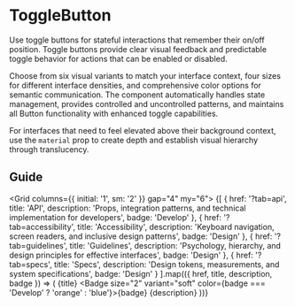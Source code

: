 
# ToggleButton

Use toggle buttons for stateful interactions that remember their on/off position. Toggle buttons provide clear visual feedback and predictable toggle behavior for actions that can be enabled or disabled.

Choose from six visual variants to match your interface context, four sizes for different interface densities, and comprehensive color options for semantic communication. The component automatically handles state management, provides controlled and uncontrolled patterns, and maintains all Button functionality with enhanced toggle capabilities.

For interfaces that need to feel elevated above their background context, use the `material` prop to create depth and establish visual hierarchy through translucency.

## Guide

<Grid columns={{ initial: '1', sm: '2' }} gap="4" my="6">
  {[
    {
      href: '?tab=api',
      title: 'API',
      description: 'Props, integration patterns, and technical implementation for developers',
      badge: 'Develop'
    },
    {
      href: '?tab=accessibility',
      title: 'Accessibility',
      description: 'Keyboard navigation, screen readers, and inclusive design patterns',
      badge: 'Design'
    },
    {
      href: '?tab=guidelines',
      title: 'Guidelines',
      description: 'Psychology, hierarchy, and design principles for effective interfaces',
      badge: 'Design'
    },
    {
      href: '?tab=specs',
      title: 'Specs',
      description: 'Design tokens, measurements, and system specifications',
      badge: 'Design'
    }
  ].map(({ href, title, description, badge }) => (
    <Card asChild key={href} size="4" variant="classic">
      <Link href={href}>
        <Flex direction="column" gap="4">
          <Flex gap="2" justify="start" align="start" direction="row">
            <Heading size="4" weight="medium">{title}</Heading>
            <Badge size="2" variant="soft" color={badge === 'Develop' ? 'orange' : 'blue'}>{badge}</Badge>
          </Flex>
          <Text size="3" color="gray">{description}</Text>
        </Flex>
      </Link>
    </Card>
  ))}
</Grid> 